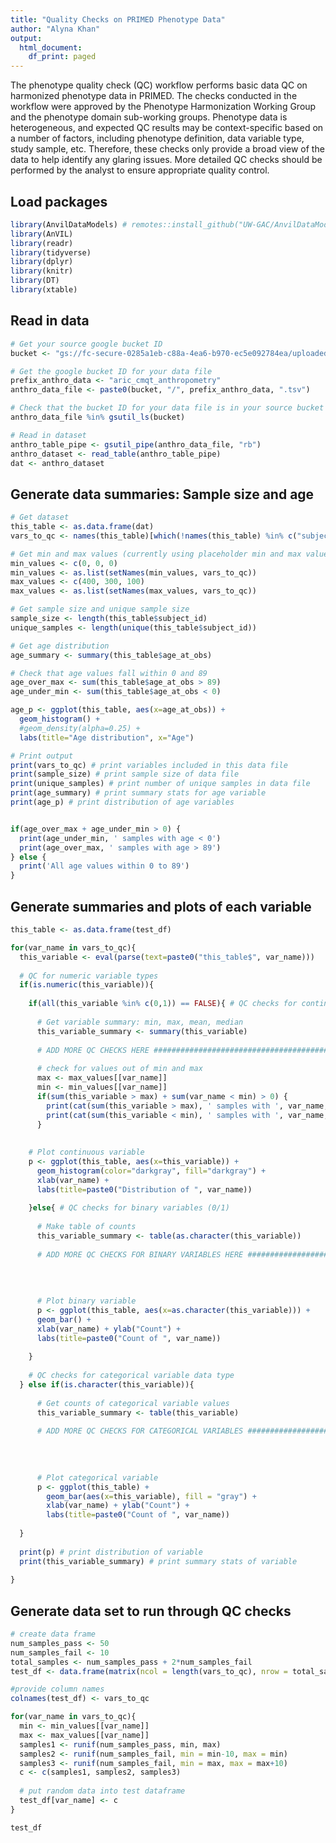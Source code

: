```yaml
---
title: "Quality Checks on PRIMED Phenotype Data"
author: "Alyna Khan"
output:
  html_document:
    df_print: paged
---
```


The phenotype quality check (QC) workflow performs basic data QC on harmonized phenotype data in PRIMED. The checks conducted in the workflow were approved by the Phenotype Harmonization Working Group and the phenotype domain sub-working groups. Phenotype data is heterogeneous, and expected QC results may be context-specific based on a number of factors, including phenotype definition, data variable type, study sample, etc. Therefore, these checks only provide a broad view of the data to help identify any glaring issues. More detailed QC checks should be performed by the analyst to ensure appropriate quality control. 

## Load packages
```r
library(AnvilDataModels) # remotes::install_github("UW-GAC/AnvilDataModels")
library(AnVIL)
library(readr)
library(tidyverse)
library(dplyr)
library(knitr)
library(DT)
library(xtable)
```

## Read in data

```r
# Get your source google bucket ID
bucket <- "gs://fc-secure-0285a1eb-c88a-4ea6-b970-ec5e092784ea/uploaded_data_prevent"

# Get the google bucket ID for your data file
prefix_anthro_data <- "aric_cmqt_anthropometry"
anthro_data_file <- paste0(bucket, "/", prefix_anthro_data, ".tsv")

# Check that the bucket ID for your data file is in your source bucket file list
anthro_data_file %in% gsutil_ls(bucket)

# Read in dataset
anthro_table_pipe <- gsutil_pipe(anthro_data_file, "rb")
anthro_dataset <- read_table(anthro_table_pipe)
dat <- anthro_dataset
```

## Generate data summaries: Sample size and age
```r
# Get dataset
this_table <- as.data.frame(dat)
vars_to_qc <- names(this_table)[which(!names(this_table) %in% c("subject_id", "visit", "age_at_obs"))]

# Get min and max values (currently using placeholder min and max values specific to columns in anthro dataset)
min_values <- c(0, 0, 0) 
min_values <- as.list(setNames(min_values, vars_to_qc))
max_values <- c(400, 300, 100)
max_values <- as.list(setNames(max_values, vars_to_qc))

# Get sample size and unique sample size
sample_size <- length(this_table$subject_id)
unique_samples <- length(unique(this_table$subject_id))

# Get age distribution
age_summary <- summary(this_table$age_at_obs)

# Check that age values fall within 0 and 89
age_over_max <- sum(this_table$age_at_obs > 89)
age_under_min <- sum(this_table$age_at_obs < 0)

age_p <- ggplot(this_table, aes(x=age_at_obs)) + 
  geom_histogram() + 
  #geom_density(alpha=0.25) +
  labs(title="Age distribution", x="Age")

# Print output
print(vars_to_qc) # print variables included in this data file
print(sample_size) # print sample size of data file
print(unique_samples) # print number of unique samples in data file
print(age_summary) # print summary stats for age variable
print(age_p) # print distribution of age variables


if(age_over_max + age_under_min > 0) {
  print(age_under_min, ' samples with age < 0')
  print(age_over_max, ' samples with age > 89')
} else {
  print('All age values within 0 to 89')
}
```

## Generate summaries and plots of each variable
```r
this_table <- as.data.frame(test_df)

for(var_name in vars_to_qc){
  this_variable <- eval(parse(text=paste0("this_table$", var_name)))
  
  # QC for numeric variable types
  if(is.numeric(this_variable)){
    
    if(all(this_variable %in% c(0,1)) == FALSE){ # QC checks for continuous variables
      
      # Get variable summary: min, max, mean, median 
      this_variable_summary <- summary(this_variable)
      
      # ADD MORE QC CHECKS HERE ########################################
      
      # check for values out of min and max
      max <- max_values[[var_name]]
      min <- min_values[[var_name]]
      if(sum(this_variable > max) + sum(var_name < min) > 0) {
        print(cat(sum(this_variable > max), ' samples with ', var_name, '>', max))
        print(cat(sum(this_variable < min), ' samples with ', var_name, '<', min))
      }
      
    
    # Plot continuous variable
    p <- ggplot(this_table, aes(x=this_variable)) + 
      geom_histogram(color="darkgray", fill="darkgray") + 
      xlab(var_name) +
      labs(title=paste0("Distribution of ", var_name))
    
    }else{ # QC checks for binary variables (0/1)
      
      # Make table of counts 
      this_variable_summary <- table(as.character(this_variable))
      
      # ADD MORE QC CHECKS FOR BINARY VARIABLES HERE ####################
      
      
      
      
      # Plot binary variable
      p <- ggplot(this_table, aes(x=as.character(this_variable))) + 
      geom_bar() + 
      xlab(var_name) + ylab("Count") + 
      labs(title=paste0("Count of ", var_name))
      
    }
    
    # QC checks for categorical variable data type
  } else if(is.character(this_variable)){ 
    
      # Get counts of categorical variable values 
      this_variable_summary <- table(this_variable)
      
      # ADD MORE QC CHECKS FOR CATEGORICAL VARIABLES ####################
      
      
      
      
      # Plot categorical variable
      p <- ggplot(this_table) + 
        geom_bar(aes(x=this_variable), fill = "gray") + 
        xlab(var_name) + ylab("Count") + 
        labs(title=paste0("Count of ", var_name))
      
  }
  
  print(p) # print distribution of variable
  print(this_variable_summary) # print summary stats of variable
     
}
```

## Generate data set to run through QC checks 
```r
# create data frame 
num_samples_pass <- 50 
num_samples_fail <- 10
total_samples <- num_samples_pass + 2*num_samples_fail
test_df <- data.frame(matrix(ncol = length(vars_to_qc), nrow = total_samples))

#provide column names
colnames(test_df) <- vars_to_qc

for(var_name in vars_to_qc){
  min <- min_values[[var_name]]
  max <- max_values[[var_name]]
  samples1 <- runif(num_samples_pass, min, max)
  samples2 <- runif(num_samples_fail, min = min-10, max = min)
  samples3 <- runif(num_samples_fail, min = max, max = max+10)
  c <- c(samples1, samples2, samples3)
  
  # put random data into test dataframe
  test_df[var_name] <- c
}

test_df
```

